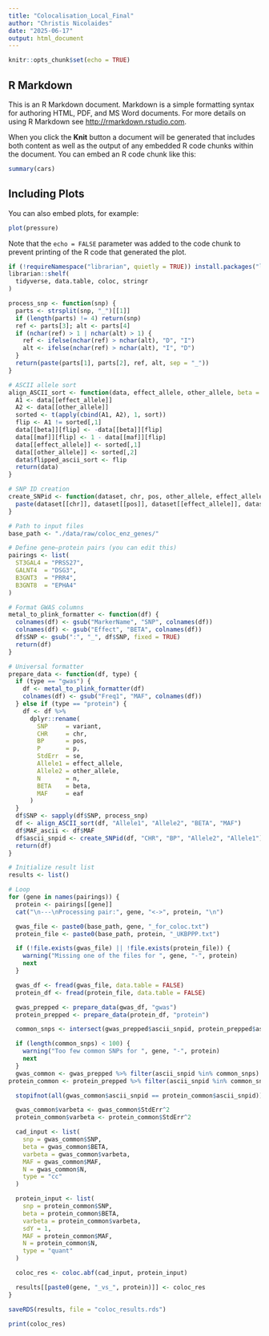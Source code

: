 ```yaml
---
title: "Colocalisation_Local_Final"
author: "Christis Nicolaides"
date: "2025-06-17"
output: html_document
---
```


```r
knitr::opts_chunk$set(echo = TRUE)
```

## R Markdown

This is an R Markdown document. Markdown is a simple formatting syntax for authoring HTML, PDF, and MS Word documents. For more details on using R Markdown see <http://rmarkdown.rstudio.com>.

When you click the **Knit** button a document will be generated that includes both content as well as the output of any embedded R code chunks within the document. You can embed an R code chunk like this:

```r
summary(cars)
```

## Including Plots

You can also embed plots, for example:

```r
plot(pressure)
```

Note that the `echo = FALSE` parameter was added to the code chunk to prevent printing of the R code that generated the plot.

```r
if (!requireNamespace("librarian", quietly = TRUE)) install.packages("librarian")
librarian::shelf(
  tidyverse, data.table, coloc, stringr
)
```

```r
process_snp <- function(snp) {
  parts <- strsplit(snp, "_")[[1]]
  if (length(parts) != 4) return(snp)
  ref <- parts[3]; alt <- parts[4]
  if (nchar(ref) > 1 | nchar(alt) > 1) {
    ref <- ifelse(nchar(ref) > nchar(alt), "D", "I")
    alt <- ifelse(nchar(ref) > nchar(alt), "I", "D")
  }
  return(paste(parts[1], parts[2], ref, alt, sep = "_"))
}

# ASCII allele sort
align_ASCII_sort <- function(data, effect_allele, other_allele, beta = "BETA", maf = "MAF") {
  A1 <- data[[effect_allele]]
  A2 <- data[[other_allele]]
  sorted <- t(apply(cbind(A1, A2), 1, sort))
  flip <- A1 != sorted[,1]
  data[[beta]][flip] <- -data[[beta]][flip]
  data[[maf]][flip] <- 1 - data[[maf]][flip]
  data[[effect_allele]] <- sorted[,1]
  data[[other_allele]] <- sorted[,2]
  data$flipped_ascii_sort <- flip
  return(data)
}

# SNP ID creation
create_SNPid <- function(dataset, chr, pos, other_allele, effect_allele) {
  paste(dataset[[chr]], dataset[[pos]], dataset[[effect_allele]], dataset[[other_allele]], sep = "_")
}
```

```r
# Path to input files
base_path <- "./data/raw/coloc_enz_genes/"

# Define gene–protein pairs (you can edit this)
pairings <- list(
  ST3GAL4 = "PRSS27",
  GALNT4  = "DSG3",
  B3GNT3  = "PRR4",
  B3GNT8  = "EPHA4"
)

# Format GWAS columns
metal_to_plink_formatter <- function(df) {
  colnames(df) <- gsub("MarkerName", "SNP", colnames(df))
  colnames(df) <- gsub("Effect", "BETA", colnames(df))
  df$SNP <- gsub(":", "_", df$SNP, fixed = TRUE)
  return(df)
}

# Universal formatter
prepare_data <- function(df, type) {
  if (type == "gwas") {
    df <- metal_to_plink_formatter(df)
    colnames(df) <- gsub("Freq1", "MAF", colnames(df))
  } else if (type == "protein") {
    df <- df %>%
      dplyr::rename(
        SNP     = variant,
        CHR     = chr,
        BP      = pos,
        P       = p,
        StdErr  = se,
        Allele1 = effect_allele,
        Allele2 = other_allele,
        N       = n,
        BETA    = beta,
        MAF     = eaf
      )
  }
  df$SNP <- sapply(df$SNP, process_snp)
  df <- align_ASCII_sort(df, "Allele1", "Allele2", "BETA", "MAF")
  df$MAF_ascii <- df$MAF
  df$ascii_snpid <- create_SNPid(df, "CHR", "BP", "Allele2", "Allele1")
  return(df)
}

# Initialize result list
results <- list()

# Loop
for (gene in names(pairings)) {
  protein <- pairings[[gene]]
  cat("\n---\nProcessing pair:", gene, "<->", protein, "\n")

  gwas_file <- paste0(base_path, gene, "_for_coloc.txt")
  protein_file <- paste0(base_path, protein, "_UKBPPP.txt")

  if (!file.exists(gwas_file) || !file.exists(protein_file)) {
    warning("Missing one of the files for ", gene, "-", protein)
    next
  }

  gwas_df <- fread(gwas_file, data.table = FALSE)
  protein_df <- fread(protein_file, data.table = FALSE)

  gwas_prepped <- prepare_data(gwas_df, "gwas")
  protein_prepped <- prepare_data(protein_df, "protein")

  common_snps <- intersect(gwas_prepped$ascii_snpid, protein_prepped$ascii_snpid)

  if (length(common_snps) < 100) {
    warning("Too few common SNPs for ", gene, "-", protein)
    next
  }
  gwas_common <- gwas_prepped %>% filter(ascii_snpid %in% common_snps) %>% arrange(ascii_snpid)
protein_common <- protein_prepped %>% filter(ascii_snpid %in% common_snps) %>% arrange(ascii_snpid)

  stopifnot(all(gwas_common$ascii_snpid == protein_common$ascii_snpid))

  gwas_common$varbeta <- gwas_common$StdErr^2
  protein_common$varbeta <- protein_common$StdErr^2

  cad_input <- list(
    snp = gwas_common$SNP,
    beta = gwas_common$BETA,
    varbeta = gwas_common$varbeta,
    MAF = gwas_common$MAF,
    N = gwas_common$N,
    type = "cc"
  )

  protein_input <- list(
    snp = protein_common$SNP,
    beta = protein_common$BETA,
    varbeta = protein_common$varbeta,
    sdY = 1,
    MAF = protein_common$MAF,
    N = protein_common$N,
    type = "quant"
  )

  coloc_res <- coloc.abf(cad_input, protein_input)

  results[[paste0(gene, "_vs_", protein)]] <- coloc_res
}

```

```r
saveRDS(results, file = "coloc_results.rds")

print(coloc_res)
```

